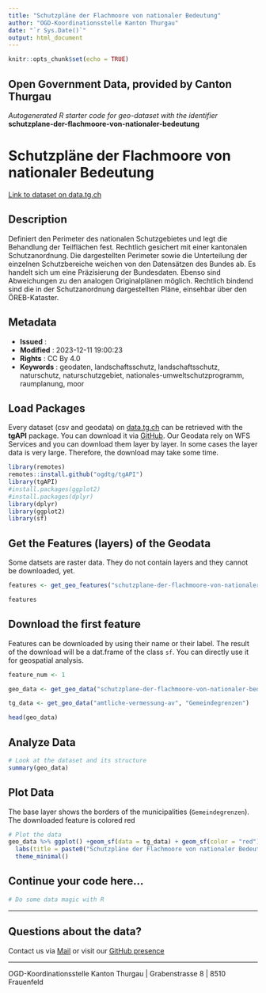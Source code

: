 ```yaml
---
title: "Schutzpläne der Flachmoore von nationaler Bedeutung"
author: "OGD-Koordinationsstelle Kanton Thurgau"
date: "`r Sys.Date()`"
output: html_document
---
```


```r
knitr::opts_chunk$set(echo = TRUE)
```

## Open Government Data, provided by **Canton Thurgau**
*Autogenerated R starter code for geo-dataset with the identifier* **schutzplane-der-flachmoore-von-nationaler-bedeutung**


# **Schutzpläne der Flachmoore von nationaler Bedeutung**

[Link to dataset on data.tg.ch](https://data.tg.ch/explore/dataset/schutzplane-der-flachmoore-von-nationaler-bedeutung/information/)

## Description

Definiert den Perimeter des nationalen Schutzgebietes und legt die Behandlung der Teilflächen fest. Rechtlich gesichert mit einer kantonalen Schutzanordnung. Die dargestellten Perimeter sowie die Unterteilung der einzelnen Schutzbereiche weichen von den Datensätzen des Bundes ab. Es handelt sich um eine Präzisierung der Bundesdaten. Ebenso sind Abweichungen zu den analogen Originalplänen möglich. Rechtlich bindend sind die in der Schutzanordnung dargestellten Pläne, einsehbar über den ÖREB-Kataster.

## Metadata

- **Issued**                   : 
- **Modified**                 : 2023-12-11 19:00:23
- **Rights**                   : CC By 4.0
- **Keywords**                 : geodaten, landschaftsschutz, landschaftsschutz, naturschutz, naturschutzgebiet, nationales-umweltschutzprogramm, raumplanung, moor

## Load Packages

Every dataset (csv and geodata) on [data.tg.ch](https://data.tg.ch/pages/start/) can be retrieved with the **tgAPI** package. You can download it via [GitHub](https://github.com/ogdtg/tgAPI). Our Geodata rely on WFS Services and you can download them layer by layer. In some cases the layer data is very large. Therefore, the download may take some time.

```r
library(remotes)
remotes::install.github("ogdtg/tgAPI")
library(tgAPI)
#install.packages(ggplot2)
#install.packages(dplyr)
library(dplyr)
library(ggplot2)
library(sf)

```


## Get the Features (layers) of the Geodata

Some datsets are raster data. They do not contain layers and they cannot be downloaded, yet.

```r
features <- get_geo_features("schutzplane-der-flachmoore-von-nationaler-bedeutung")

features
```


## Download the first feature

Features can be downloaded by using their name or their label. The result of the download will be a dat.frame of the class `sf`. You can directly use it for geospatial analysis.

```r

feature_num <- 1

geo_data <- get_geo_data("schutzplane-der-flachmoore-von-nationaler-bedeutung",features$name[feature_num])

tg_data <- get_geo_data("amtliche-vermessung-av", "Gemeindegrenzen")

head(geo_data)
```


## Analyze Data

```r

# Look at the dataset and its structure
summary(geo_data)

```


## Plot Data

The base layer shows the borders of the municipalities (`Gemeindegrenzen`). The downloaded feature is colored red

```r

# Plot the data
geo_data %>% ggplot() +geom_sf(data = tg_data) + geom_sf(color = "red") +
  labs(title = paste0("Schutzpläne der Flachmoore von nationaler Bedeutung: ",features$title[feature_num])) +
  theme_minimal()

```


## Continue your code here...


```r
# Do some data magic with R
```

------------------------------------------------------------------------

## Questions about the data?

Contact us via [Mail](mailto:ogd@tg.ch) or visit our [GitHub presence](https://github.com/ogdtg)


------------------------------------------------------------------------

OGD-Koordinationsstelle Kanton Thurgau | Grabenstrasse 8 | 8510 Frauenfeld
